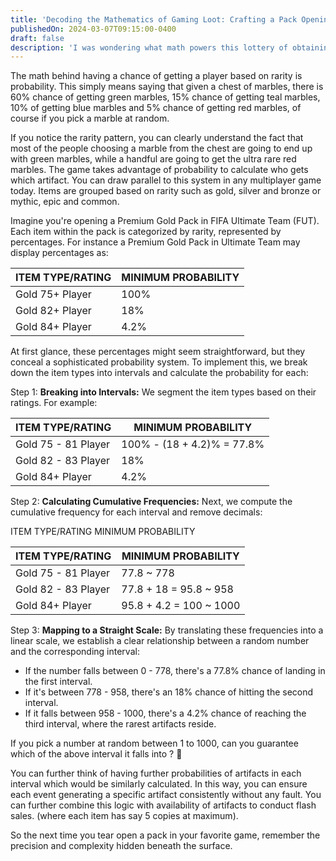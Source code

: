 ```yaml
---
title: 'Decoding the Mathematics of Gaming Loot: Crafting a Pack Opening System'
publishedOn: 2024-03-07T09:15:00-0400
draft: false
description: 'I was wondering what math powers this lottery of obtaining artifacts from packs based on rarity. Quite recently, I had the chance of building such a similar system for a side project (where users were to obtain card sleeves based on rarity from a chest) and then did I finally understand the internals.'
---
```


The math behind having a chance of getting a player based on rarity is probability. This simply means saying that given a chest of marbles, there is 60% chance of getting green marbles, 15% chance of getting teal marbles, 10% of getting blue marbles and 5% chance of getting red marbles, of course if you pick a marble at random.

If you notice the rarity pattern, you can clearly understand the fact that most of the people choosing a marble from the chest are going to end up with green marbles, while a handful are going to get the ultra rare red marbles. The game takes advantage of probability to calculate who gets which artifact. You can draw parallel to this system in any multiplayer game today. Items are grouped based on rarity such as gold, silver and bronze or mythic, epic and common.

Imagine you're opening a Premium Gold Pack in FIFA Ultimate Team (FUT). Each item within the pack is categorized by rarity, represented by percentages. For instance a Premium Gold Pack in Ultimate Team may display percentages as:

| ITEM TYPE/RATING | MINIMUM PROBABILITY |
| ---------------- | ------------------- |
| Gold 75+ Player  | 100%                |
| Gold 82+ Player  | 18%                 |
| Gold 84+ Player  | 4.2%                |

At first glance, these percentages might seem straightforward, but they conceal a sophisticated probability system. To implement this, we break down the item types into intervals and calculate the probability for each:

Step 1: **Breaking into Intervals:** We segment the item types based on their ratings. For example:

| ITEM TYPE/RATING    | MINIMUM PROBABILITY        |
| ------------------- | -------------------------- |
| Gold 75 - 81 Player | 100% - (18 + 4.2)% = 77.8% |
| Gold 82 - 83 Player | 18%                        |
| Gold 84+ Player     | 4.2%                       |

Step 2: **Calculating Cumulative Frequencies:** Next, we compute the cumulative frequency for each interval and remove decimals:

ITEM TYPE/RATING MINIMUM PROBABILITY

| ITEM TYPE/RATING    | MINIMUM PROBABILITY     |
| ------------------- | ----------------------- |
| Gold 75 - 81 Player | 77.8 ~ 778              |
| Gold 82 - 83 Player | 77.8 + 18 = 95.8 ~ 958  |
| Gold 84+ Player     | 95.8 + 4.2 = 100 ~ 1000 |

Step 3: **Mapping to a Straight Scale:** By translating these frequencies into a linear scale, we establish a clear relationship between a random number and the corresponding interval:

- If the number falls between 0 - 778, there's a 77.8% chance of landing in the first interval.
- If it's between 778 - 958, there's an 18% chance of hitting the second interval.
- If it falls between 958 - 1000, there's a 4.2% chance of reaching the third interval, where the rarest artifacts reside.

If you pick a number at random between 1 to 1000, can you guarantee which of the above interval it falls into ? 🤯

You can further think of having further probabilities of artifacts in each interval which would be similarly calculated. In this way, you can ensure each event generating a specific artifact consistently without any fault. You can further combine this logic with availability of artifacts to conduct flash sales. (where each item has say 5 copies at maximum).

So the next time you tear open a pack in your favorite game, remember the precision and complexity hidden beneath the surface.
